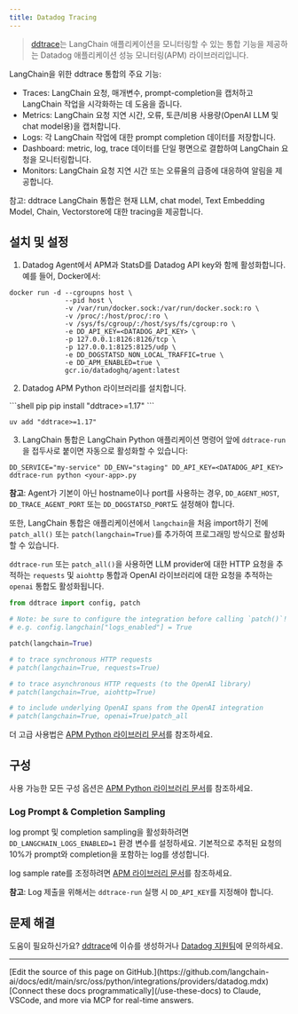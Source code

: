 ```yaml
---
title: Datadog Tracing
---
```


>[ddtrace](https://github.com/DataDog/dd-trace-py)는 LangChain 애플리케이션을 모니터링할 수 있는 통합 기능을 제공하는 Datadog 애플리케이션 성능 모니터링(APM) 라이브러리입니다.

LangChain을 위한 ddtrace 통합의 주요 기능:
- Traces: LangChain 요청, 매개변수, prompt-completion을 캡처하고 LangChain 작업을 시각화하는 데 도움을 줍니다.
- Metrics: LangChain 요청 지연 시간, 오류, 토큰/비용 사용량(OpenAI LLM 및 chat model용)을 캡처합니다.
- Logs: 각 LangChain 작업에 대한 prompt completion 데이터를 저장합니다.
- Dashboard: metric, log, trace 데이터를 단일 평면으로 결합하여 LangChain 요청을 모니터링합니다.
- Monitors: LangChain 요청 지연 시간 또는 오류율의 급증에 대응하여 알림을 제공합니다.

참고: ddtrace LangChain 통합은 현재 LLM, chat model, Text Embedding Model, Chain, Vectorstore에 대한 tracing을 제공합니다.

## 설치 및 설정

1. Datadog Agent에서 APM과 StatsD를 Datadog API key와 함께 활성화합니다. 예를 들어, Docker에서:

```
docker run -d --cgroupns host \
              --pid host \
              -v /var/run/docker.sock:/var/run/docker.sock:ro \
              -v /proc/:/host/proc/:ro \
              -v /sys/fs/cgroup/:/host/sys/fs/cgroup:ro \
              -e DD_API_KEY=<DATADOG_API_KEY> \
              -p 127.0.0.1:8126:8126/tcp \
              -p 127.0.0.1:8125:8125/udp \
              -e DD_DOGSTATSD_NON_LOCAL_TRAFFIC=true \
              -e DD_APM_ENABLED=true \
              gcr.io/datadoghq/agent:latest
```

2. Datadog APM Python 라이브러리를 설치합니다.

<CodeGroup>
```shell pip
pip install "ddtrace>=1.17"
```

```shell uv
uv add "ddtrace>=1.17"
```
</CodeGroup>


3. LangChain 통합은 LangChain Python 애플리케이션 명령어 앞에 `ddtrace-run`을 접두사로 붙이면 자동으로 활성화할 수 있습니다:

```
DD_SERVICE="my-service" DD_ENV="staging" DD_API_KEY=<DATADOG_API_KEY> ddtrace-run python <your-app>.py
```

**참고**: Agent가 기본이 아닌 hostname이나 port를 사용하는 경우, `DD_AGENT_HOST`, `DD_TRACE_AGENT_PORT` 또는 `DD_DOGSTATSD_PORT`도 설정해야 합니다.

또한, LangChain 통합은 애플리케이션에서 `langchain`을 처음 import하기 전에 `patch_all()` 또는 `patch(langchain=True)`를 추가하여 프로그래밍 방식으로 활성화할 수 있습니다.

`ddtrace-run` 또는 `patch_all()`을 사용하면 LLM provider에 대한 HTTP 요청을 추적하는 `requests` 및 `aiohttp` 통합과 OpenAI 라이브러리에 대한 요청을 추적하는 `openai` 통합도 활성화됩니다.

```python
from ddtrace import config, patch

# Note: be sure to configure the integration before calling `patch()`!
# e.g. config.langchain["logs_enabled"] = True

patch(langchain=True)

# to trace synchronous HTTP requests
# patch(langchain=True, requests=True)

# to trace asynchronous HTTP requests (to the OpenAI library)
# patch(langchain=True, aiohttp=True)

# to include underlying OpenAI spans from the OpenAI integration
# patch(langchain=True, openai=True)patch_all
```

더 고급 사용법은 [APM Python 라이브러리 문서](https://ddtrace.readthedocs.io/en/stable/installation_quickstart.html)를 참조하세요.


## 구성

사용 가능한 모든 구성 옵션은 [APM Python 라이브러리 문서](https://ddtrace.readthedocs.io/en/stable/integrations.html#langchain)를 참조하세요.


### Log Prompt & Completion Sampling

log prompt 및 completion sampling을 활성화하려면 `DD_LANGCHAIN_LOGS_ENABLED=1` 환경 변수를 설정하세요. 기본적으로 추적된 요청의 10%가 prompt와 completion을 포함하는 log를 생성합니다.

log sample rate를 조정하려면 [APM 라이브러리 문서](https://ddtrace.readthedocs.io/en/stable/integrations.html#langchain)를 참조하세요.

**참고**: Log 제출을 위해서는 `ddtrace-run` 실행 시 `DD_API_KEY`를 지정해야 합니다.


## 문제 해결

도움이 필요하신가요? [ddtrace](https://github.com/DataDog/dd-trace-py)에 이슈를 생성하거나 [Datadog 지원팀](https://docs.datadoghq.com/help/)에 문의하세요.

---

<Callout icon="pen-to-square" iconType="regular">
    [Edit the source of this page on GitHub.](https://github.com/langchain-ai/docs/edit/main/src/oss/python/integrations/providers/datadog.mdx)
</Callout>
<Tip icon="terminal" iconType="regular">
    [Connect these docs programmatically](/use-these-docs) to Claude, VSCode, and more via MCP for    real-time answers.
</Tip>
